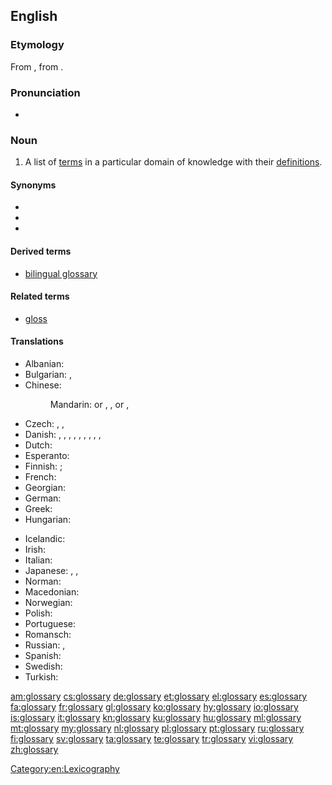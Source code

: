 {{selfref|There is a '''[[Appendix:Glossary|Glossary of terms]]''' used in Wiktionary. See also Wiktionary's [[:Category:Glossaries by language]]}}
==English==
{{wikipedia}}

===Etymology===
From {{etyl|la|en}} {{m|la|glossārium}}, from {{etyl|grc|en}} {{term|γλῶσσα||tongue|lang=grc}}.

===Pronunciation===
* {{IPA|/ˈɡlɒsəɹi/|lang=en}}

===Noun===
{{en-noun|glossaries}}

# A list of [[term]]s in a particular domain of knowledge with their [[definition]]s.

====Synonyms====
* {{l|en|clavis}}
* {{l|en|idioticon}}
* {{l|en|vocabulary}}

====Derived terms====
* [[bilingual glossary]]

====Related terms====
* [[gloss]]

====Translations====
{{trans-top|list of words with their definitions}}
* Albanian: {{t|sq|fjalorth‎|m}}
* Bulgarian: {{t+|bg|речник|m|sc=Cyrl}}, {{t+|bg|речниково гнездо|n|sc=Cyrl}}
* Chinese:
*: Mandarin: {{t|cmn|詞匯表|sc=Hani}} or {{t|cmn|詞彙表|sc=Hani}}, {{t|cmn|词汇表|tr=cíhuìbiǎo|sc=Hani}}, {{t|cmn|詞匯|sc=Hani}} or {{t+|cmn|詞彙|sc=Hani}}, {{t+|cmn|词汇|tr=cíhuì|sc=Hani}}
* Czech: {{t|cs|slovník pojmů|m}}, {{t|cs|slovníček pojmů|m}}, {{t|cs|glosář|m}}
* Danish: {{t|da|glosar}}, {{t|da|glossar}}, {{t|da|glosarium}}, {{t|da|glossarium}}, {{t|da|glosebog}}, {{t|da|ordliste}}, {{t|da|termliste}}, {{t|da|gloseliste}}, {{t|da|glossehæfte}}, 
* Dutch: {{t+|nl|glossarium|n}}
* Esperanto: {{t|eo|glosaro}}
* Finnish: {{t+|fi|sanasto}}; {{t|fi|asiasanasto}}
* French: {{t+|fr|glossaire}}
* Georgian: {{t|ka|გლოსარიუმი}}
* German: {{t+|de|Glossar|n}}
* Greek: {{t+|el|γλωσσάριο|n}}
* Hungarian: {{t+|hu|szójegyzék}}
{{trans-mid}}
* Icelandic: {{t+|is|orðasafn|n}}
* Irish: {{t|ga|foclóirín|m}}
* Italian: {{t+|it|glossario|m}}
* Japanese: {{t|ja|用語集|tr=ようごしゅう, yōgoshū|sc=Jpan}}, {{t+|ja|語彙|tr=ごい, goi|sc=Jpan}}, {{t|ja|グロッサリー|tr=gurossarī|sc=Jpan}}
* Norman: {{t|nrf|glossaithe|m}}
* Macedonian: {{t|mk|поимник|m|tr=póimnik}}
* Norwegian: {{t|no|glossar|n}}
* Polish: {{t|pl|glosariusz|m}}
* Portuguese: {{t+|pt|glossário|m}}
* Romansch: {{t|rm|glossari|m}}
* Russian: {{t+|ru|глосса́рий|m}}, {{t+|ru|слова́рь|m}}
* Spanish: {{t+|es|glosario|m}}
* Swedish: {{t+|sv|ordförklaring}}
* Turkish: {{t+|tr|lügatçe}}
{{trans-bottom}}

[[Category:en:Lexicography]]

[[am:glossary]]
[[cs:glossary]]
[[de:glossary]]
[[et:glossary]]
[[el:glossary]]
[[es:glossary]]
[[fa:glossary]]
[[fr:glossary]]
[[gl:glossary]]
[[ko:glossary]]
[[hy:glossary]]
[[io:glossary]]
[[is:glossary]]
[[it:glossary]]
[[kn:glossary]]
[[ku:glossary]]
[[hu:glossary]]
[[ml:glossary]]
[[mt:glossary]]
[[my:glossary]]
[[nl:glossary]]
[[pl:glossary]]
[[pt:glossary]]
[[ru:glossary]]
[[fi:glossary]]
[[sv:glossary]]
[[ta:glossary]]
[[te:glossary]]
[[tr:glossary]]
[[vi:glossary]]
[[zh:glossary]]